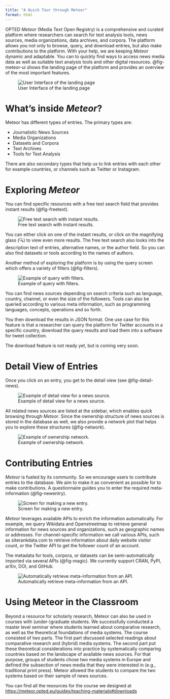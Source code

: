 ```yaml
---
title: "A Quick Tour through Meteor"
format: html
---
```



OPTED *Meteor* (Media Text Open Registry) is a comprehensive and curated platform where researchers can search for text analysis tools, news sources, media organizations, data archives, and corpora. The platform allows you not only to browse, query, and download entries, but also make contributions to the platform. With your help, we are keeping *Meteor* dynamic and adaptable. You can to quickly find ways to access news media data as well as suitable text analysis tools and other digital resources. @fig-meteor-ui shows the landing page of the platform and provides an overview of the most important features.

![User Interface of the landing page](meteor-ui.png){#fig-meteor-ui}

# What's inside *Meteor*?

Meteor has different types of entries. The primary types are:

 - Journalistic News Sources 
 - Media Organizations
 - Datasets and Corpora
 - Text Archives
 - Tools for Text Analysis

There are also secondary types that help us to link entries with each other for example countries, or channels such as Twitter or Instagram.

# Exploring *Meteor*

You can find specific resources with a free text search field that provides instant results (@fig-freetext).

![Free text search with instant results.](freetext.png){#fig-freetext}

You can either click on one of the instant results, or click on the magnifying glass (🔍) to view even more results. The free text search also looks into the description text of entries, alternative names, or the author field. So you can also find datasets or tools according to the names of authors.

Another method of exploring the platform is by using the query screen which offers a variety of filters (@fig-filters). 

![Example of query with filters.](filters.png){#fig-filters}

You can find news sources depending on search criteria such as language, country, channel, or even the size of the followers. Tools can also be queried according to various meta information, such as programming languages, concepts, operations and so forth. 

You then download the results in JSON format. One use case for this feature is that a researcher can query the platform for Twitter accounts in a specific country, download the query results and load them into a software for tweet collection. 

::: {.callout-note}
The download feature is not ready yet, but is coming very soon.
:::

# Detail View of Entries

Once you click on an entry, you get to the detail view (see @fig-detail-news).

![Example of detail view for a news source.](detail_news.png){#fig-detail-news}

All related news sources are listed at the sidebar, which enables quick browsing through *Meteor*. Since the ownership structure of news sources is stored in the database as well, we also provide a network plot that helps you to explore these structures (@fig-network). 

![Example of ownership network.](network.png){#fig-network}

# Contributing Entries

*Meteor* is fueled by its community. So we encourage users to contribute entries to the database. 
We aim to make it as convenient as possible for to make contributions. A questionnaire guides you to enter the required meta-information (@fig-newentry). 

![Screen for making a new entry.](newentry.png){#fig-newentry}

*Meteor* leverages available APIs to enrich the information automatically. For example, we query Wikidata and Openstreetmap to retrieve general information for news sources and organizations, such as geographic names or addresses. For channel-specific information we call various APIs, such as siterankdata.com to retrieve information about daily website visitor count, or the Twitter API to get the follower count of an account.

The metadata for tools, corpora, or datasets can be semi-automatically imported via several APIs (@fig-magic). We currently support CRAN, PyPI, arXiv, DOI, and GitHub.

![Automatically retrieve meta-information from an API.](magic.png){#fig-magic}


# Using Meteor in the Classroom

Beyond a resource for scholarly research, Meteor can also be used in courses with (under-)graduate students.
We successfully conducted a master level seminar where students learned about comparative research, as well as the theoretical foundations of media systems. The course consisted of two parts. The first part discussed selected readings about comparative research and (hybrid) media systems. The second part put these theoretical considerations into practice by systematically comparing countries based on the landscape of available news sources. For that purpose, groups of students chose two media systems in Europe and defined the subsection of news media that they were interested in (e.g., traditional print press). Meteor allowed the students to compare the two systems based on their sample of news sources.

You can find all the resources for the course we designed at <https://meteor.opted.eu/guides/teaching-materials#downloads>